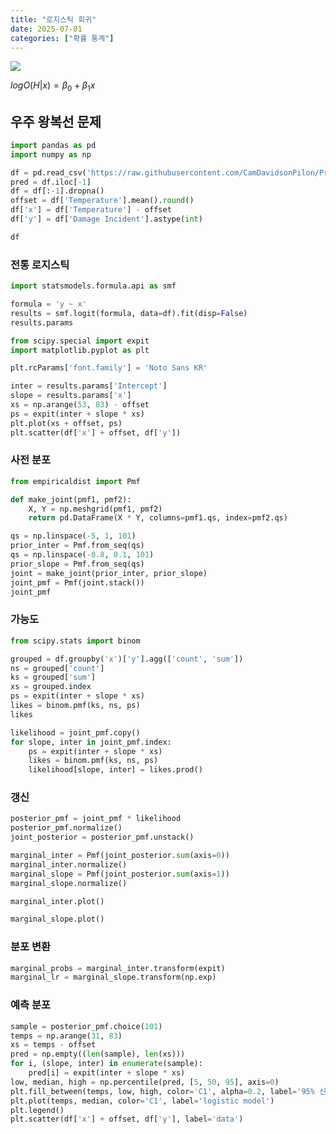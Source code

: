 ```yaml
---
title: "로지스틱 회귀"
date: 2025-07-01
categories: ["확률 통계"]
---
```


![](/img/stat-thumb.jpg){.post-thumbnail}

$logO(H|x) = β_0 + β_1x$

## 우주 왕복선 문제

```python
import pandas as pd
import numpy as np

df = pd.read_csv('https://raw.githubusercontent.com/CamDavidsonPilon/Probabilistic-Programming-and-Bayesian-Methods-for-Hackers/master/Chapter2_MorePyMC/data/challenger_data.csv')
pred = df.iloc[-1]
df = df[:-1].dropna()
offset = df['Temperature'].mean().round()
df['x'] = df['Temperature'] - offset
df['y'] = df['Damage Incident'].astype(int)

df
```

### 전통 로지스틱

```python
import statsmodels.formula.api as smf

formula = 'y ~ x'
results = smf.logit(formula, data=df).fit(disp=False)
results.params
```

```python
from scipy.special import expit
import matplotlib.pyplot as plt

plt.rcParams['font.family'] = 'Noto Sans KR'

inter = results.params['Intercept']
slope = results.params['x']
xs = np.arange(53, 83) - offset
ps = expit(inter + slope * xs)
plt.plot(xs + offset, ps)
plt.scatter(df['x'] + offset, df['y'])
```

### 사전 분포

```python
from empiricaldist import Pmf

def make_joint(pmf1, pmf2):
    X, Y = np.meshgrid(pmf1, pmf2)
    return pd.DataFrame(X * Y, columns=pmf1.qs, index=pmf2.qs)

qs = np.linspace(-5, 1, 101)
prior_inter = Pmf.from_seq(qs)
qs = np.linspace(-0.8, 0.1, 101)
prior_slope = Pmf.from_seq(qs)
joint = make_joint(prior_inter, prior_slope)
joint_pmf = Pmf(joint.stack())
joint_pmf
```

### 가능도

```python
from scipy.stats import binom

grouped = df.groupby('x')['y'].agg(['count', 'sum'])
ns = grouped['count']
ks = grouped['sum']
xs = grouped.index
ps = expit(inter + slope * xs)
likes = binom.pmf(ks, ns, ps)
likes
```

```python
likelihood = joint_pmf.copy()
for slope, inter in joint_pmf.index:
    ps = expit(inter + slope * xs)
    likes = binom.pmf(ks, ns, ps)
    likelihood[slope, inter] = likes.prod()
```

### 갱신

```python
posterior_pmf = joint_pmf * likelihood
posterior_pmf.normalize()
joint_posterior = posterior_pmf.unstack()

marginal_inter = Pmf(joint_posterior.sum(axis=0))
marginal_inter.normalize()
marginal_slope = Pmf(joint_posterior.sum(axis=1))
marginal_slope.normalize()

marginal_inter.plot()
```

```python
marginal_slope.plot()
```

### 분포 변환

```python
marginal_probs = marginal_inter.transform(expit)
marginal_lr = marginal_slope.transform(np.exp)
```

### 예측 분포

```python
sample = posterior_pmf.choice(101)
temps = np.arange(31, 83)
xs = temps - offset
pred = np.empty((len(sample), len(xs)))
for i, (slope, inter) in enumerate(sample):
    pred[i] = expit(inter + slope * xs)
low, median, high = np.percentile(pred, [5, 50, 95], axis=0)
plt.fill_between(temps, low, high, color='C1', alpha=0.2, label='95% 신뢰구간')
plt.plot(temps, median, color='C1', label='logistic model')
plt.legend()
plt.scatter(df['x'] + offset, df['y'], label='data')
```
